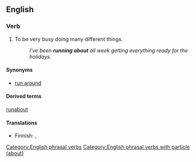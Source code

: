 ==English==

===Verb===
{{en-verb|runs about|running about|ran about|inf=[[run]] [[about]]}}

# {{idiomatic}}{{intransitive}}To be very busy doing many different things.
#: ''I've been '''running about''' all week getting everything ready for the holidays.''

====Synonyms====
* [[run around]]

====Derived terms====
[[runabout]]

====Translations====
{{trans-top|to be very busy doing many things}}
* Finnish: {{t|fi|touhuta}}, {{t|fi|touhuilla}}
{{trans-mid}}
{{trans-bottom}}

[[Category:English phrasal verbs]]
[[Category:English phrasal verbs with particle (about)]]